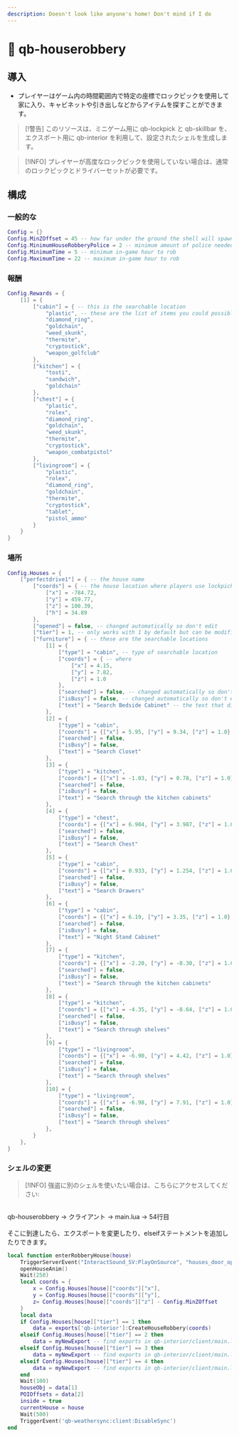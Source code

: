 ```yaml
---
description: Doesn't look like anyone's home! Don't mind if I do
---
```


# 🔫 qb-houserobbery

## 導入

* プレイヤーはゲーム内の時間範囲内で特定の座標でロックピックを使用して家に入り、キャビネットや引き出しなどからアイテムを探すことができます。

> \[!警告]
> このリソースは、ミニゲーム用に qb-lockpick と qb-skillbar を、エクスポート用に qb-interior を利用して、設定されたシェルを生成します。

> \[!INFO]
> プレイヤーが高度なロックピックを使用していない場合は、通常のロックピックとドライバーセットが必要です。

## 構成

### 一般的な

```lua
Config = {}
Config.MinZOffset = 45 -- how far under the ground the shell will spawn
Config.MinimumHouseRobberyPolice = 2 -- minimum amount of police needed to rob
Config.MinimumTime = 5 -- minimum in-game hour to rob
Config.MaximumTime = 22 -- maximum in-game hour to rob
```

### 報酬

```lua
Config.Rewards = {
    [1] = {
        ["cabin"] = { -- this is the searchable location
            "plastic", -- these are the list of items you could possibly get
            "diamond_ring",
            "goldchain",
            "weed_skunk",
            "thermite",
            "cryptostick",
            "weapon_golfclub"
        },
        ["kitchen"] = {
            "tosti",
            "sandwich",
            "goldchain"
        },
        ["chest"] = {
            "plastic",
            "rolex",
            "diamond_ring",
            "goldchain",
            "weed_skunk",
            "thermite",
            "cryptostick",
            "weapon_combatpistol"
        },
        ["livingroom"] = {
            "plastic",
            "rolex",
            "diamond_ring",
            "goldchain",
            "thermite",
            "cryptostick",
            "tablet",
            "pistol_ammo"
        }
    }
}
```

### 場所

```lua
Config.Houses = {
    ["perfectdrive1"] = { -- the house name
        ["coords"] = { -- the house location where players use lockpick
            ["x"] = -784.72,
            ["y"] = 459.77,
            ["z"] = 100.39,
            ["h"] = 34.89
        },
        ["opened"] = false, -- changed automatically so don't edit
        ["tier"] = 1, -- only works with 1 by default but can be modified
        ["furniture"] = { -- these are the searchable locations
            [1] = {
                ["type"] = "cabin", -- type of searchable location
                ["coords"] = { -- where
                    ["x"] = 4.15,
                    ["y"] = 7.82,
                    ["z"] = 1.0
                },
                ["searched"] = false, -- changed automatically so don't edit
                ["isBusy"] = false, -- changed automatically so don't edit
                ["text"] = "Search Bedside Cabinet" -- the text that displays
            },
            [2] = {
                ["type"] = "cabin",
                ["coords"] = {["x"] = 5.95, ["y"] = 9.34, ["z"] = 1.0},
                ["searched"] = false,
                ["isBusy"] = false,
                ["text"] = "Search Closet"
            },
            [3] = {
                ["type"] = "kitchen",
                ["coords"] = {["x"] = -1.03, ["y"] = 0.78, ["z"] = 1.0},
                ["searched"] = false,
                ["isBusy"] = false,
                ["text"] = "Search through the kitchen cabinets"
            },
            [4] = {
                ["type"] = "chest",
                ["coords"] = {["x"] = 6.904, ["y"] = 3.987, ["z"] = 1.0},
                ["searched"] = false,
                ["isBusy"] = false,
                ["text"] = "Search Chest"
            },
            [5] = {
                ["type"] = "cabin",
                ["coords"] = {["x"] = 0.933, ["y"] = 1.254, ["z"] = 1.0},
                ["searched"] = false,
                ["isBusy"] = false,
                ["text"] = "Search Drawers"
            },
            [6] = {
                ["type"] = "cabin",
                ["coords"] = {["x"] = 6.19, ["y"] = 3.35, ["z"] = 1.0},
                ["searched"] = false,
                ["isBusy"] = false,
                ["text"] = "Night Stand Cabinet"
            },
            [7] = {
                ["type"] = "kitchen",
                ["coords"] = {["x"] = -2.20, ["y"] = -0.30, ["z"] = 1.0},
                ["searched"] = false,
                ["isBusy"] = false,
                ["text"] = "Search through the kitchen cabinets"
            },
            [8] = {
                ["type"] = "kitchen",
                ["coords"] = {["x"] = -4.35, ["y"] = -0.64, ["z"] = 1.0},
                ["searched"] = false,
                ["isBusy"] = false,
                ["text"] = "Search through shelves"
            },
            [9] = {
                ["type"] = "livingroom",
                ["coords"] = {["x"] = -6.90, ["y"] = 4.42, ["z"] = 1.0},
                ["searched"] = false,
                ["isBusy"] = false,
                ["text"] = "Search through shelves"
            },
            [10] = {
                ["type"] = "livingroom",
                ["coords"] = {["x"] = -6.98, ["y"] = 7.91, ["z"] = 1.0},
                ["searched"] = false,
                ["isBusy"] = false,
                ["text"] = "Search through shelves"
            },
        }
    },
}
```

### シェルの変更

> \[!INFO]
> 強盗に別のシェルを使いたい場合は、こちらにアクセスしてください:

\
qb-houserobbery -> クライアント -> main.lua -> 54行目\
\
そこに到達したら、エクスポートを変更したり、elseifステートメントを追加したりできます。

```lua
local function enterRobberyHouse(house)
    TriggerServerEvent("InteractSound_SV:PlayOnSource", "houses_door_open", 0.25)
    openHouseAnim()
    Wait(250)
    local coords = {
        x = Config.Houses[house]["coords"]["x"],
        y = Config.Houses[house]["coords"]["y"],
        z= Config.Houses[house]["coords"]["z"] - Config.MinZOffset
    }
    local data
    if Config.Houses[house]["tier"] == 1 then
        data = exports['qb-interior']:CreateHouseRobbery(coords)
    elseif Config.Houses[house]["tier"] == 2 then
        data = myNewExport -- find exports in qb-interior/client/main.lua
    elseif Config.Houses[house]["tier"] == 3 then
        data = myNewExport -- find exports in qb-interior/client/main.lua
    elseif Config.Houses[house]["tier"] == 4 then
        data = myNewExport -- find exports in qb-interior/client/main.lua
    end
    Wait(100)
    houseObj = data[1]
    POIOffsets = data[2]
    inside = true
    currentHouse = house
    Wait(500)
    TriggerEvent('qb-weathersync:client:DisableSync')
end
```
